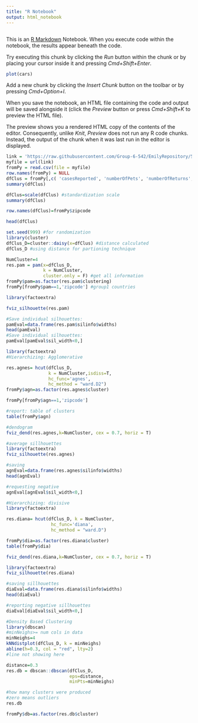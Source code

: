 ```yaml
---
title: "R Notebook"
output: html_notebook
---
```

```r

```

This is an [R Markdown](http://rmarkdown.rstudio.com) Notebook. When you execute code within the notebook, the results appear beneath the code. 

Try executing this chunk by clicking the *Run* button within the chunk or by placing your cursor inside it and pressing *Cmd+Shift+Enter*. 

```r
plot(cars)
```

Add a new chunk by clicking the *Insert Chunk* button on the toolbar or by pressing *Cmd+Option+I*.

When you save the notebook, an HTML file containing the code and output will be saved alongside it (click the *Preview* button or press *Cmd+Shift+K* to preview the HTML file). 

The preview shows you a rendered HTML copy of the contents of the editor. Consequently, unlike *Knit*, *Preview* does not run any R code chunks. Instead, the output of the chunk when it was last run in the editor is displayed.

```r
link = 'https://raw.githubusercontent.com/Group-6-542/EmilyRepository/50e2502dfe3fde3a633f8ca193eb0c6ff76aafe5/mergedGroupDataFinal.csv'
myfile = url(link)
fromPy = read.csv(file = myfile)
row.names(fromPy) = NULL
dfClus = fromPy[,c( 'casesReported', 'numberOfPets', 'numberOfReturns', 'avgAGI', 'culturalSpaces')]
summary(dfClus)
```

```r
dfClus=scale(dfClus) #standardization scale
summary(dfClus)
```
```r
row.names(dfClus)=fromPy$zipcode

head(dfClus)
```
```r
set.seed(999) #for randomization
library(cluster)
dfClus_D=cluster::daisy(x=dfClus) #distance calculated
dfClus_D #using distance for partioning technique
```
```r
NumCluster=4
res.pam = pam(x=dfClus_D,
              k = NumCluster,
              cluster.only = F) #get all information
fromPy$pam=as.factor(res.pam$clustering)
fromPy[fromPy$pam==1,'zipcode'] #group1 countries
```

```r
library(factoextra)

fviz_silhouette(res.pam)
```
```r
#Save individual silhouettes:
pamEval=data.frame(res.pam$silinfo$widths)
head(pamEval)
#Save individual silhouettes:
pamEval[pamEval$sil_width<0,]
```


```r
library(factoextra)
#Hierarchizing: Agglomerative

res.agnes= hcut(dfClus_D, 
                k = NumCluster,isdiss=T,
                hc_func='agnes',
                hc_method = "ward.D2")
fromPy$agn=as.factor(res.agnes$cluster)
```

```r
fromPy[fromPy$agn==1,'zipcode']
```

```r
#report: table of clusters
table(fromPy$agn)
```


```r
#dendogram
fviz_dend(res.agnes,k=NumCluster, cex = 0.7, horiz = T)
```
```r
#average sillhouettes
library(factoextra)
fviz_silhouette(res.agnes)
```
```r
#saving
agnEval=data.frame(res.agnes$silinfo$widths)
head(agnEval)
```
```r
#requesting negative
agnEval[agnEval$sil_width<0,]
```
```r
#Hierarchizing: divisive
library(factoextra)

res.diana= hcut(dfClus_D, k = NumCluster,
                 hc_func='diana',
                 hc_method = "ward.D")

fromPy$dia=as.factor(res.diana$cluster)
table(fromPy$dia)
```

```r
fviz_dend(res.diana,k=NumCluster, cex = 0.7, horiz = T)
```

```r
library(factoextra)
fviz_silhouette(res.diana)
```
```r
#saving sillhouettes
diaEval=data.frame(res.diana$silinfo$widths)
head(diaEval)
```

```r
#reporting negative sillhouettes
diaEval[diaEval$sil_width<0,]
```

```r
#Density Based Clustering
library(dbscan)
#minNeighs>= num cols in data
minNeighs=4
kNNdistplot(dfClus_D, k = minNeighs)
abline(h=0.3, col = "red", lty=2)
#line not showing here
```
```r
distance=0.3
res.db = dbscan::dbscan(dfClus_D, 
                        eps=distance, 
                        minPts=minNeighs)
```

```r
#how many clusters were produced
#zero means outliers
res.db

```

```r
fromPy$db=as.factor(res.db$cluster)

```

